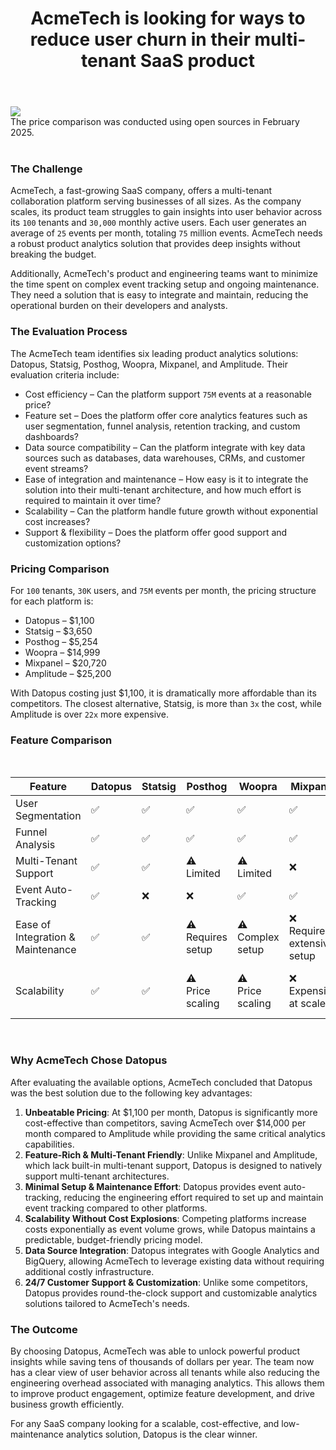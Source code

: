 ﻿---
title: "AcmeTech is looking for ways to reduce user churn in their multi-tenant SaaS product"
publishedAt: "2025-02-27"
summary: "AcmeTech, a fast-growing SaaS company, offers a multi-tenant collaboration platform serving businesses of all sizes. As the company scales, its product team struggles to gain insights into user behavior across its 100 tenants and 30,000 monthly active users. Each user generates an average of 25 events per month, totaling 75 million events. AcmeTech needs a robust product analytics solution that provides deep insights without breaking the budget."
image: "https://datopus.blob.core.windows.net/case-studies/the-company-is-looking-for-ways-to-reduce-user-churn-in-their-multi-tenant-saas-product.svg"
---

<div class="flex justify-center">
    <img class="blog-image" src="https://datopus.blob.core.windows.net/case-studies/the-company-is-looking-for-ways-to-reduce-user-churn-in-their-multi-tenant-saas-product.svg" />
</div>
<div class="text-center">The price comparison was conducted using open sources in February 2025.</div>
<br/>

### The Challenge

AcmeTech, a fast-growing SaaS company, offers a multi-tenant collaboration platform serving businesses of all sizes. As the company scales, its product team struggles to gain insights into user behavior across its <code>100</code> tenants and <code>30,000</code> monthly active users. Each user generates an average of <code>25</code> events per month, totaling <code>75</code> million events. AcmeTech needs a robust product analytics solution that provides deep insights without breaking the budget.

Additionally, AcmeTech's product and engineering teams want to minimize the time spent on complex event tracking setup and ongoing maintenance. They need a solution that is easy to integrate and maintain, reducing the operational burden on their developers and analysts.

### The Evaluation Process

The AcmeTech team identifies six leading product analytics solutions: Datopus, Statsig, Posthog, Woopra, Mixpanel, and Amplitude. Their evaluation criteria include:

- Cost efficiency – Can the platform support <code>75M</code> events at a reasonable price?
- Feature set – Does the platform offer core analytics features such as user segmentation, funnel analysis, retention tracking, and custom dashboards?
- Data source compatibility – Can the platform integrate with key data sources such as databases, data warehouses, CRMs, and customer event streams?
- Ease of integration and maintenance – How easy is it to integrate the solution into their multi-tenant architecture, and how much effort is required to maintain it over time?
- Scalability – Can the platform handle future growth without exponential cost increases?
- Support & flexibility – Does the platform offer good support and customization options?

### Pricing Comparison

For <code>100</code> tenants, <code>30K</code> users, and <code>75M</code> events per month, the pricing structure for each platform is:

- Datopus – $1,100
- Statsig – $3,650
- Posthog – $5,254
- Woopra – $14,999
- Mixpanel – $20,720
- Amplitude – $25,200

With Datopus costing just $1,100, it is dramatically more affordable than its competitors. The closest alternative, Statsig, is more than <code>3x</code> the cost, while Amplitude is over <code>22x</code> more expensive.

### Feature Comparison
<br/>
<div class="overflow-x-auto">
    <table class="w-full text-base border border-gray-300 bg-white rounded-lg">
      <thead>
        <tr>
          <th>Feature</th>
          <th>Datopus</th>
          <th>Statsig</th>
          <th>Posthog</th>
          <th>Woopra</th>
          <th>Mixpanel</th>
          <th>Amplitude</th>
        </tr>
      </thead>
      <tbody>
        <tr>
          <td>User Segmentation</td>
          <td>✅</td>
          <td>✅</td>
          <td>✅</td>
          <td>✅</td>
          <td>✅</td>
          <td>✅</td>
        </tr>
        <tr>
          <td>Funnel Analysis</td>
          <td>✅</td>
          <td>✅</td>
          <td>✅</td>
          <td>✅</td>
          <td>✅</td>
          <td>✅</td>
        </tr>
        <tr>
          <td>Multi-Tenant Support</td>
          <td>✅</td>
          <td>✅</td>
          <td>⚠️<br/>Limited</td>
          <td>⚠️<br/>Limited</td>
          <td>❌</td>
          <td>❌</td>
        </tr>
        <tr>
          <td>Event Auto-Tracking</td>
          <td>✅</td>
          <td>❌</td>
          <td>❌</td>
          <td>✅</td>
          <td>✅</td>
          <td>✅</td>
        </tr>
        <tr>
          <td>Ease of Integration & Maintenance</td>
          <td>✅</td>
          <td>✅</td>
          <td>⚠️<br/>Requires setup</td>
          <td>⚠️<br/>Complex setup</td>
          <td>❌<br/>Requires extensive setup</td>
          <td>❌<br/>Very complex setup</td>
        </tr>
        <tr>
          <td>Scalability</td>
          <td>✅</td>
          <td>✅</td>
          <td>⚠️<br/>Price scaling</td>
          <td>⚠️<br/>Price scaling</td>
          <td>❌<br/>Expensive at scale</td>
          <td>❌<br/>Very expensive at scale</td>
        </tr>
      </tbody>
    </table>
</div>
<br/>

### Why AcmeTech Chose Datopus

After evaluating the available options, AcmeTech concluded that Datopus was the best solution due to the following key advantages:

1. **Unbeatable Pricing**: At $1,100 per month, Datopus is significantly more cost-effective than competitors, saving AcmeTech over $14,000 per month compared to Amplitude while providing the same critical analytics capabilities.
2. **Feature-Rich & Multi-Tenant Friendly**: Unlike Mixpanel and Amplitude, which lack built-in multi-tenant support, Datopus is designed to natively support multi-tenant architectures.
3. **Minimal Setup & Maintenance Effort**: Datopus provides event auto-tracking, reducing the engineering effort required to set up and maintain event tracking compared to other platforms.
4. **Scalability Without Cost Explosions**: Competing platforms increase costs exponentially as event volume grows, while Datopus maintains a predictable, budget-friendly pricing model.
5. **Data Source Integration**: Datopus integrates with Google Analytics and BigQuery, allowing AcmeTech to leverage existing data without requiring additional costly infrastructure.
6. **24/7 Customer Support & Customization**: Unlike some competitors, Datopus provides round-the-clock support and customizable analytics solutions tailored to AcmeTech's needs.

### The Outcome

By choosing Datopus, AcmeTech was able to unlock powerful product insights while saving tens of thousands of dollars per year. The team now has a clear view of user behavior across all tenants while also reducing the engineering overhead associated with managing analytics. This allows them to improve product engagement, optimize feature development, and drive business growth efficiently.

For any SaaS company looking for a scalable, cost-effective, and low-maintenance analytics solution, Datopus is the clear winner.